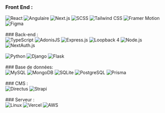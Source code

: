 
### Front End :
<div style={{display : "flex", flexWrap : "wrap", gap: 10}}>
    <img src="https://img.shields.io/badge/ReactJS-61DAFB?logo=react&logoColor=white&style=flat-square" alt="React" />
    <img src="https://img.shields.io/badge/Angular-DD0031?logo=angular&logoColor=white&style=flat-square" alt="Angulaire" />
    <img src="https://img.shields.io/badge/Next.JS-000000?logo=next.js&logoColor=white&style=flat-square" alt="Next.js" />
    <img src="https://img.shields.io/badge/SCSS-CC6699?logo=sass&logoColor=white&style=flat-square" alt="SCSS" />
    <img src="https://img.shields.io/badge/Tailwind_CSS-38B2AC?logo=tailwind-css&logoColor=white&style=flat-square" alt="Tailwind CSS" />
    <img src="https://img.shields.io/badge/Framer_Motion-0055FF?logo=framer&logoColor=white&style=flat-square" alt="Framer Motion" />
    <img src="https://img.shields.io/badge/Figma-F24E1E?logo=figma&logoColor=white&style=flat-square" alt="Figma" />
</div>
<br />
### Back-end :
<div style={{display : "flex", flexWrap : "wrap", gap: 10}}>
    <img src="https://img.shields.io/badge/TypeScript-007ACC?logo=typescript&logoColor=white&style=flat-square" alt="TypeScript" />
    <img src="https://img.shields.io/badge/AdonisJS-220052?logo=adonisjs&logoColor=white&style=flat-square" alt="AdonisJS" />
    <img src="https://img.shields.io/badge/Express.JS-000000?logo=express&logoColor=white&style=flat-square" alt="Express.js" />
    <img src="https://img.shields.io/badge/Loopback_4-512BD4?logo=loopback&logoColor=white&style=flat-square" alt="Loopback 4" />
    <img src="https://img.shields.io/badge/Node.JS-339933?logo=node.js&logoColor=white&style=flat-square" alt="Node.js" />
    <img src="https://img.shields.io/badge/NextAuth.js-000000?logo=next.js&logoColor=white&style=flat-square" alt="NextAuth.js" />
</div>
<br />
<div style={{display : "flex", flexWrap : "wrap", gap: 10}}>
    <img src="https://img.shields.io/badge/Python-3776AB?logo=python&logoColor=white&style=flat-square" alt="Python" />
    <img src="https://img.shields.io/badge/Django-092E20?logo=django&logoColor=white&style=flat-square" alt="Django" />
    <img src="https://img.shields.io/badge/Flask-000000?logo=flask&logoColor=white&style=flat-square" alt="Flask" />
</div>
<br />
### Base de données:
<div style={{display : "flex", flexWrap : "wrap", gap: 10}}>
    <img src="https://img.shields.io/badge/MySQL-4479A1?logo=mysql&logoColor=white&style=flat-square" alt="MySQL" />
    <img src="https://img.shields.io/badge/MongoDB-47A248?logo=mongodb&logoColor=white&style=flat-square" alt="MongoDB" />
    <img src="https://img.shields.io/badge/SQLite-003B57?logo=sqlite&logoColor=white&style=flat-square" alt="SQLite" />
    <img src="https://img.shields.io/badge/PostgreSQL-336791?logo=postgresql&logoColor=white&style=flat-square" alt="PostgreSQL" />
    <img src="https://img.shields.io/badge/Prisma-2D3748?logo=prisma&logoColor=white&style=flat-square" alt="Prisma" />
</div>
<br />
### CMS :
<div style={{display : "flex", flexWrap : "wrap", gap: 10}}>
    <img src="https://img.shields.io/badge/Directus-263238?logo=directus&logoColor=white&style=flat-square" alt="Directus" />
    <img src="https://img.shields.io/badge/Strapi-2E7EEA?logo=strapi&logoColor=white&style=flat-square" alt="Strapi" />
</div>
<br />
### Serveur :
<div style={{display : "flex", flexWrap : "wrap", gap: 10}}>
    <img src="https://img.shields.io/badge/Linux-FCC624?logo=linux&logoColor=black&style=flat-square" alt="Linux" />
    <img src="https://img.shields.io/badge/Vercel-000000?logo=vercel&logoColor=white&style=flat-square" alt="Vercel" />
    <img src="https://img.shields.io/badge/AWS-232F3E?logo=amazon-aws&logoColor=white&style=flat-square" alt="AWS" />
</div>
<br />

